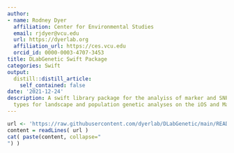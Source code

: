 ```yaml
---
author:
- name: Rodney Dyer
  affiliation: Center for Environmental Studies
  email: rjdyer@vcu.edu
  url: https://dyerlab.org
  affiliation_url: https://ces.vcu.edu
  orcid_id: 0000-0003-4707-3453
title: DLabGenetic Swift Package
categories: Swift
output:
  distill::distill_article:
    self_contained: false
date: '2021-12-24'
description: A swift library package for the analyiss of marker and SNP relevant data
  types for landscape and population genetic analyses on the iOS and MacOS platforms.
---
```


```r
url <- 'https://raw.githubusercontent.com/dyerlab/DLabGenetic/main/README.md'
content = readLines( url )
cat( paste(content, collapse="
") )
```


